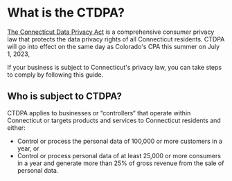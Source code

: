 # What is the CTDPA?

[The Connecticut Data Privacy Act](https://www.cga.ct.gov/2022/act/Pa/pdf/2022PA-00015-R00SB-00006-PA.PDF) is a comprehensive consumer privacy law that protects the data privacy rights of all Connecticut residents. CTDPA will go into effect on the same day as Colorado's CPA this summer on July 1, 2023, 

If your business is subject to Connecticut's privacy law, you can take steps to comply by following this guide.

## Who is subject to CTDPA?

CTDPA applies to businesses or “controllers“ that operate within Connecticut or targets products and services to Connecticut residents and either:

- Control or process the personal data of 100,000 or more customers in a year, or
- Control or process personal data of at least 25,000 or more consumers in a year and generate more than 25% of gross revenue from the sale of personal data.